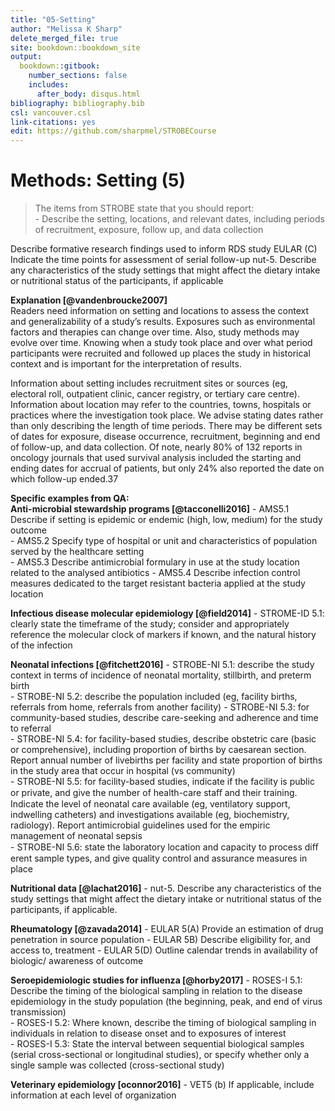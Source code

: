 ---
title: "05-Setting"
author: "Melissa K Sharp"
delete_merged_file: true
site: bookdown::bookdown_site
output:
  bookdown::gitbook:
    number_sections: false 
    includes: 
      after_body: disqus.html
bibliography: bibliography.bib
csl: vancouver.csl
link-citations: yes
edit: https://github.com/sharpmel/STROBECourse
---

# Methods: Setting (5)
> The items from STROBE state that you should report:  
- Describe the setting, locations, and relevant dates, including periods of recruitment, exposure, follow up, and data collection  

Describe formative research findings used to inform RDS study
EULAR (C) Indicate the time points for assessment of serial follow-up
nut-5. Describe any characteristics of the study settings that might affect the dietary intake or nutritional status of the participants, if applicable

**Explanation [@vandenbroucke2007]**</br>
Readers need information on setting and locations to assess the context and generalizability of a study’s results.
Exposures such as environmental factors and therapies can change over time. Also, study methods may evolve over time.
Knowing when a study took place and over what period participants were recruited and followed up places the study in historical context and is important for the interpretation of results.

Information about setting includes recruitment sites or sources (eg, electoral roll, outpatient clinic, cancer registry, or
tertiary care centre). Information about location may refer to the countries, towns, hospitals or practices where the investigation took place. We advise stating dates rather than only describing the length of time periods. There may be different sets of dates for exposure, disease occurrence, recruitment, beginning and end of follow-up, and data collection. Of note, nearly 80% of 132 reports in oncology journals that used survival analysis included the starting and ending dates for
accrual of patients, but only 24% also reported the date on which follow-up ended.37

**Specific examples from QA:**  
**Anti-microbial stewardship programs [@tacconelli2016]**
-	AMS5.1 Describe if setting is epidemic or endemic (high, low, medium) for the study outcome  
-	AMS5.2 Specify type of hospital or unit and characteristics of population served by the healthcare setting  
-	AMS5.3 Describe antimicrobial formulary in use at the study location related to the analysed antibiotics
-	AMS5.4 Describe infection control measures dedicated to the target resistant bacteria applied at the study location 

**Infectious disease molecular epidemiology [@field2014]** 
-	STROME-ID 5.1: clearly state the timeframe of the study; consider and appropriately reference the molecular clock of markers if known, and the natural history of the infection

**Neonatal infections [@fitchett2016]**
-	STROBE-NI 5.1: describe the study context in terms of incidence of neonatal mortality, stillbirth, and preterm birth  
-	STROBE-NI 5.2: describe the population included (eg, facility births, referrals from home, referrals from another facility) -	STROBE-NI 5.3: for community-based studies, describe care-seeking and adherence and time to referral  
-	STROBE-NI 5.4: for facility-based studies, describe obstetric care (basic or comprehensive), including proportion of births by caesarean section. Report annual number of livebirths per facility and state proportion of births in the study area that occur in hospital (vs community)  
-	STROBE-NI 5.5: for facility-based studies, indicate if the facility is public or private, and give the number of health-care staﬀ and their training. Indicate the level of neonatal care available (eg, ventilatory support, indwelling catheters) and investigations available (eg, biochemistry, radiology). Report antimicrobial guidelines used for the empiric management of neonatal sepsis  
-	STROBE-NI 5.6: state the laboratory location and capacity to process diﬀ erent sample types, and give quality control and assurance measures in place  

**Nutritional data [@lachat2016]** 
-	nut-5. Describe any characteristics of the study settings that might affect the dietary intake or nutritional status of the participants, if applicable.

**Rheumatology [@zavada2014]**
-	EULAR 5(A) Provide an estimation of drug penetration in source population
-	EULAR 5B) Describe eligibility for, and access to, treatment
-	EULAR 5(D) Outline calendar trends in availability of biologic/ awareness of outcome

**Seroepidemiologic studies for influenza [@horby2017]**
-	ROSES-I 5.1: Describe the timing of the biological sampling in relation to the disease epidemiology in the study population (the beginning, peak, and end of virus transmission)  
-	ROSES-I 5.2: Where known, describe the timing of biological sampling in individuals in relation to disease onset and to exposures of interest  
-	ROSES-I 5.3: State the interval between sequential biological samples (serial cross-sectional or longitudinal studies), or specify whether only a single sample was collected (cross-sectional study) 

**Veterinary epidemiology [oconnor2016]**
-	VET5 (b) If applicable, include information at each level of organization  